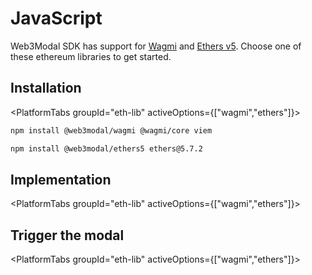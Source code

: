 


# JavaScript

Web3Modal SDK has support for [Wagmi](https://wagmi.sh/) and [Ethers v5](https://docs.ethers.org/v5/getting-started/).
Choose one of these ethereum libraries to get started.

## Installation

<PlatformTabs groupId="eth-lib" activeOptions={["wagmi","ethers"]}>
<PlatformTabItem value="wagmi">

```bash npm2yarn
npm install @web3modal/wagmi @wagmi/core viem
```

</PlatformTabItem>
<PlatformTabItem value="ethers">

```bash npm2yarn
npm install @web3modal/ethers5 ethers@5.7.2
```

</PlatformTabItem>
</PlatformTabs>

<CloudBanner />

<!-- Yo can install Web3Modal SDK by using a package manager like *npm* or with CDN imports.

<Tabs>
<TabItem value="npm" label="NPM">

Choose your preferred package manager
```bash npm2yarn
npm install @web3modal/wagmi @wagmi/core viem
```

</TabItem>
<TabItem value="cdn" label="CDN">

In order to use CDN replace the imports from the implementation example with the following ones
```ts
import { createWeb3Modal, defaultWagmiConfig } from 'https://esm.sh/@web3modal/wagmi?bundle'
import { mainnet, arbitrum } from 'https://esm.sh/@wagmi/core/chains?bundle'
```

</TabItem>
</Tabs>
-->

## Implementation

<PlatformTabs groupId="eth-lib" activeOptions={["wagmi","ethers"]}>
<PlatformTabItem value="wagmi">

<WagmiImplementation/>

</PlatformTabItem>
<PlatformTabItem value="ethers">

<EthersImplementation/>

</PlatformTabItem>
</PlatformTabs>

## Trigger the modal

<PlatformTabs groupId="eth-lib" activeOptions={["wagmi","ethers"]}>
<PlatformTabItem value="wagmi">

<WagmiModal/>

</PlatformTabItem>
<PlatformTabItem value="ethers">

<EthersModal/>

</PlatformTabItem>
</PlatformTabs>